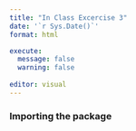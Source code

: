 ```yaml
---
title: "In Class Excercise 3"
date: '`r Sys.Date()`'
format: html

execute: 
  message: false
  warning: false
  
editor: visual
---
```


### Importing the package
